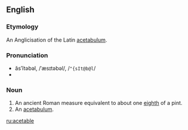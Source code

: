 ==English==
===Etymology===
An Anglicisation of the Latin [[acetabulum]].

===Pronunciation===
*ăsʹĭtəbəl, /ˈæsɪtəbəl/, /<tt>"{sIt@b@l</tt>/
*{{audio|en-us-acetable-2.ogg|Audio (US)}}

===Noun===
{{en-noun}}

#An ancient Roman measure equivalent to about one [[eighth]] of a pint.
#An [[acetabulum]].

[[ru:acetable]]